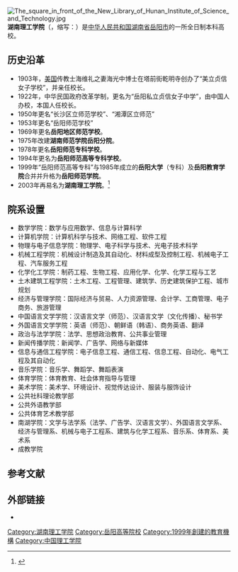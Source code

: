 {{更新|time=2018-12-25T12:20:25+00:00}}
{{高校
|名称            = 湖南理工学院
|外文名          = {{lang|en|Hunan Institute of Science and Technology}}
|图像            = [[Image:校徽，校名组合（横型）.jpg|280px]]
|拉丁名称        =
|校训            = 至善穷理
|中译            =
|建校            = 1903年
|闭校            =
|校庆日          = 
|类型            = 公立综合型大学
|书记            = [[卢先明|卢先明]]
|院长            = [[宁立伟|宁立伟]]
|教师            = 1,000（2019年9月）<ref name="19cat">{{cite news |author1= |url=http://www.hnist.cn/xxgk/intro.htm |title=学校简介 |work=湖南理工学院 |date=2019年9月1日 |accessdate=2020年2月23日 |language=zh-hans |archive-date=2020年2月23日 |archive-url=https://web.archive.org/web/20200223093101/http://www.hnist.cn/xxgk/intro.htm |dead-url=no }}</ref>
|职工            =
|学生            = 17,000（2019年9月）<ref name="19cat"/>
|本科生          = 
|研究生          = 
|博士生          =
|其他学生        =
|地址            ={{CHN}}[[湖南省|湖南省]][[岳阳市|岳阳市]]学院路
|坐标            = {{coord|29.346345|N|113.152566|E|format=dms|region:CN_type:edu|display=it}}
|校园环境        = 市区
|面积            = 
|老校名          = 岳阳师范学院
|free_label      =
|free            =
|体育项目        =
|代表色          =
|昵称            =
|吉祥物          =
|隶属            = 湖南省教育厅
|邮编            = 
|网站            = {{Url|http://www.hnist.cn/}}
|标志            =
|脚注            =
}}
[[File:The_square_in_front_of_the_New_Library_of_Hunan_Institute_of_Science_and_Technology.jpg|thumb]]
'''湖南理工学院'''（{{lang-en|Hunan Institute of Science and Technology}}，缩写：{{lang|en|HNIST}}）是[[中华人民共和国|中华人民共和国]][[湖南省|湖南省]][[岳阳市|岳阳市]]的一所全日制本科高校。

==历史沿革==
*1903年，[[美国|美国]]传教士海维礼之妻海光中博士在塔前街乾明寺创办了“美立贞信女子学校”，并亲任校长。
*1922年，中华民国政府改革学制，更名为“岳阳私立贞信女子中学”，由中国人办校，本国人任校长。
*1950年更名“长沙区立师范学校”、“湘潭区立师范”
*1953年更名“岳阳师范学校”
*1969年更名'''岳阳地区师范学校'''。
*1975年改建'''湖南师范学院岳阳分院'''。
*1978年更名'''岳阳师范专科学校'''。
*1994年更名为'''岳阳师范高等专科学校'''。
*1999年“岳阳师范高等专科”与1985年成立的'''岳阳大学'''（专科）及'''岳阳教育学院'''合并并升格为'''岳阳师范学院'''。
*2003年再易名为'''湖南理工学院'''。<ref>{{cite web |author1=中华人民共和国教育部 |title=教育部关于同意岳阳师范学院更名为湖南理工学院、常德师范学校更名为湖南文理学院的函 |url=http://www.moe.gov.cn/srcsite/A03/s7050/200302/t20030209_171997.html?from=groupmessage&isappinstalled=0 |website=中华人民共和国教育部 |accessdate=2022-02-06}}</ref>

== 院系设置 ==
*数学学院：数学与应用数学、信息与计算科学
*计算机学院：计算机科学与技术、网络工程、软件工程 
*物理与电子信息学院：物理学、电子科学与技术、光电子技术科学 
*机械工程学院：机械设计制造及其自动化、材料成型及控制工程、机械电子工程、汽车服务工程
*化学化工学院：制药工程、生物工程、应用化学、化学、化学工程与工艺 
*土木建筑工程学院：土木工程、工程管理、建筑学、历史建筑保护工程、城市规划
*经济与管理学院：国际经济与贸易、人力资源管理、会计学、工商管理、电子商务、旅游管理 
*中国语言文学学院：汉语言文学（师范）、汉语言文学（文化传播）、秘书学
*外国语言文学学院：英语（师范）、朝鲜语（韩语）、商务英语、翻译
*政治与法学学院：法学、思想政治教育、公共事业管理 
*新闻传播学院：新闻学、广告学、网络与新媒体
*信息与通信工程学院：电子信息工程、通信工程、信息工程、自动化、电气工程及其自动化
*音乐学院：音乐学、舞蹈学、舞蹈表演 
*体育学院：体育教育、社会体育指导与管理
*美术学院：美术学、环境设计、视觉传达设计、服装与服饰设计
*公共社科理论教学部
*公共外语教学部
*公共体育艺术教学部
*南湖学院：文学与法学系（法学、广告学、汉语言文学）、外国语言文学系、经济与管理系、机械与电子工程系、建筑与化学工程系、音乐系、体育系、美术系
*成教学院

==参考文献==
{{reflist}}

==外部链接==
*{{Official website|1=http://www.hnist.cn/}}

{{湖南高等院校|nocat}}
{{authority control}}
{{DEFAULTSORT:Hunan湖南理工学院}}
[[Category:湖南理工学院|Category:湖南理工学院]]
[[Category:岳阳高等院校|Category:岳阳高等院校]]
[[Category:1999年創建的教育機構|Category:1999年創建的教育機構]]
[[Category:中国理工学院|Category:中国理工学院]]